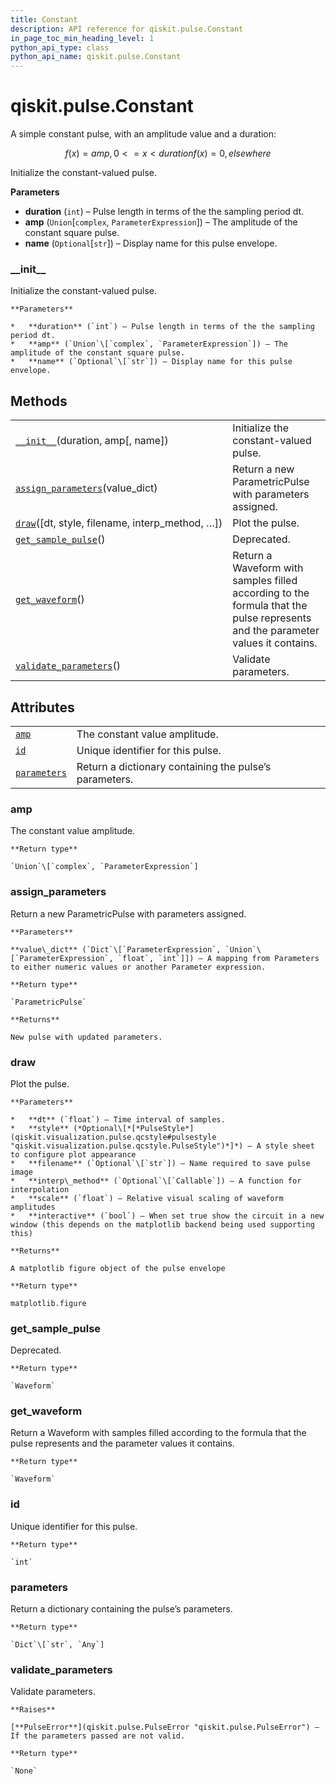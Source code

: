 ```yaml
---
title: Constant
description: API reference for qiskit.pulse.Constant
in_page_toc_min_heading_level: 1
python_api_type: class
python_api_name: qiskit.pulse.Constant
---
```


<span id="qiskit-pulse-constant" />

# qiskit.pulse.Constant

<Class id="qiskit.pulse.Constant" isDedicatedPage={true} github="https://github.com/qiskit/qiskit/tree/stable/0.16/qiskit/pulse/library/parametric_pulses.py" signature="Constant(duration, amp, name=None)">
  A simple constant pulse, with an amplitude value and a duration:

$$
f(x) = amp    ,  0 <= x < duration
f(x) = 0      ,  elsewhere
$$

  Initialize the constant-valued pulse.

  **Parameters**

  *   **duration** (`int`) – Pulse length in terms of the the sampling period dt.
  *   **amp** (`Union`\[`complex`, `ParameterExpression`]) – The amplitude of the constant square pulse.
  *   **name** (`Optional`\[`str`]) – Display name for this pulse envelope.

  ### \_\_init\_\_

  <Function id="qiskit.pulse.Constant.__init__" name="__init__" signature="__init__(duration, amp, name=None)">
    Initialize the constant-valued pulse.

    **Parameters**

    *   **duration** (`int`) – Pulse length in terms of the the sampling period dt.
    *   **amp** (`Union`\[`complex`, `ParameterExpression`]) – The amplitude of the constant square pulse.
    *   **name** (`Optional`\[`str`]) – Display name for this pulse envelope.
  </Function>

  ## Methods

  |                                                                                                                        |                                                                                                                                |
  | ---------------------------------------------------------------------------------------------------------------------- | ------------------------------------------------------------------------------------------------------------------------------ |
  | [`__init__`](#qiskit.pulse.Constant.__init__ "qiskit.pulse.Constant.__init__")(duration, amp\[, name])                 | Initialize the constant-valued pulse.                                                                                          |
  | [`assign_parameters`](#qiskit.pulse.Constant.assign_parameters "qiskit.pulse.Constant.assign_parameters")(value\_dict) | Return a new ParametricPulse with parameters assigned.                                                                         |
  | [`draw`](#qiskit.pulse.Constant.draw "qiskit.pulse.Constant.draw")(\[dt, style, filename, interp\_method, …])          | Plot the pulse.                                                                                                                |
  | [`get_sample_pulse`](#qiskit.pulse.Constant.get_sample_pulse "qiskit.pulse.Constant.get_sample_pulse")()               | Deprecated.                                                                                                                    |
  | [`get_waveform`](#qiskit.pulse.Constant.get_waveform "qiskit.pulse.Constant.get_waveform")()                           | Return a Waveform with samples filled according to the formula that the pulse represents and the parameter values it contains. |
  | [`validate_parameters`](#qiskit.pulse.Constant.validate_parameters "qiskit.pulse.Constant.validate_parameters")()      | Validate parameters.                                                                                                           |

  ## Attributes

  |                                                                                      |                                                        |
  | ------------------------------------------------------------------------------------ | ------------------------------------------------------ |
  | [`amp`](#qiskit.pulse.Constant.amp "qiskit.pulse.Constant.amp")                      | The constant value amplitude.                          |
  | [`id`](#qiskit.pulse.Constant.id "qiskit.pulse.Constant.id")                         | Unique identifier for this pulse.                      |
  | [`parameters`](#qiskit.pulse.Constant.parameters "qiskit.pulse.Constant.parameters") | Return a dictionary containing the pulse’s parameters. |

  ### amp

  <Function id="qiskit.pulse.Constant.amp" name="amp" signature="property amp">
    The constant value amplitude.

    **Return type**

    `Union`\[`complex`, `ParameterExpression`]
  </Function>

  ### assign\_parameters

  <Function id="qiskit.pulse.Constant.assign_parameters" name="assign_parameters" signature="assign_parameters(value_dict)">
    Return a new ParametricPulse with parameters assigned.

    **Parameters**

    **value\_dict** (`Dict`\[`ParameterExpression`, `Union`\[`ParameterExpression`, `float`, `int`]]) – A mapping from Parameters to either numeric values or another Parameter expression.

    **Return type**

    `ParametricPulse`

    **Returns**

    New pulse with updated parameters.
  </Function>

  ### draw

  <Function id="qiskit.pulse.Constant.draw" name="draw" signature="draw(dt=1, style=None, filename=None, interp_method=None, scale=1, interactive=False)">
    Plot the pulse.

    **Parameters**

    *   **dt** (`float`) – Time interval of samples.
    *   **style** (*Optional\[*[*PulseStyle*](qiskit.visualization.pulse.qcstyle#pulsestyle "qiskit.visualization.pulse.qcstyle.PulseStyle")*]*) – A style sheet to configure plot appearance
    *   **filename** (`Optional`\[`str`]) – Name required to save pulse image
    *   **interp\_method** (`Optional`\[`Callable`]) – A function for interpolation
    *   **scale** (`float`) – Relative visual scaling of waveform amplitudes
    *   **interactive** (`bool`) – When set true show the circuit in a new window (this depends on the matplotlib backend being used supporting this)

    **Returns**

    A matplotlib figure object of the pulse envelope

    **Return type**

    matplotlib.figure
  </Function>

  ### get\_sample\_pulse

  <Function id="qiskit.pulse.Constant.get_sample_pulse" name="get_sample_pulse" signature="get_sample_pulse()">
    Deprecated.

    **Return type**

    `Waveform`
  </Function>

  ### get\_waveform

  <Function id="qiskit.pulse.Constant.get_waveform" name="get_waveform" signature="get_waveform()">
    Return a Waveform with samples filled according to the formula that the pulse represents and the parameter values it contains.

    **Return type**

    `Waveform`
  </Function>

  ### id

  <Function id="qiskit.pulse.Constant.id" name="id" signature="property id">
    Unique identifier for this pulse.

    **Return type**

    `int`
  </Function>

  ### parameters

  <Function id="qiskit.pulse.Constant.parameters" name="parameters" signature="property parameters">
    Return a dictionary containing the pulse’s parameters.

    **Return type**

    `Dict`\[`str`, `Any`]
  </Function>

  ### validate\_parameters

  <Function id="qiskit.pulse.Constant.validate_parameters" name="validate_parameters" signature="validate_parameters()">
    Validate parameters.

    **Raises**

    [**PulseError**](qiskit.pulse.PulseError "qiskit.pulse.PulseError") – If the parameters passed are not valid.

    **Return type**

    `None`
  </Function>
</Class>

